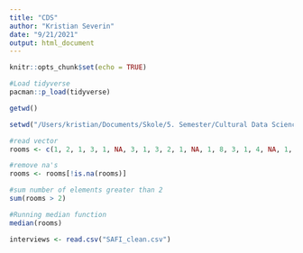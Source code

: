 ```yaml
---
title: "CDS"
author: "Kristian Severin"
date: "9/21/2021"
output: html_document
---
```


```r
knitr::opts_chunk$set(echo = TRUE)
```


```r
#Load tidyverse
pacman::p_load(tidyverse)

```


```r

getwd()

setwd("/Users/kristian/Documents/Skole/5. Semester/Cultural Data Science/RIntro")


```



```r

#read vector
rooms <- c(1, 2, 1, 3, 1, NA, 3, 1, 3, 2, 1, NA, 1, 8, 3, 1, 4, NA, 1, 3, 1, 2, 1, 7, 1, NA)

#remove na's
rooms <- rooms[!is.na(rooms)]

#sum number of elements greater than 2
sum(rooms > 2)

```


```r
#Running median function
median(rooms)

```


```r

interviews <- read.csv("SAFI_clean.csv")

```





